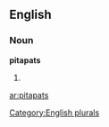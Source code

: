 
==English==

===Noun===
'''pitapats'''

# {{plural of|[[pitapat]]}}

[[Category:English plurals]]

[[ar:pitapats]]